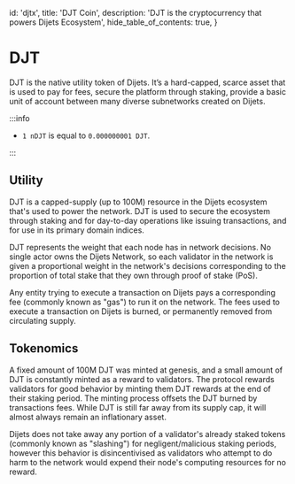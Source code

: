 
  id: 'djtx',
  title: 'DJT Coin',
  description: 'DJT is the cryptocurrency that powers Dijets Ecosystem',
  hide_table_of_contents: true,
}

# DJT

DJT is the native utility token of Dijets. It’s a hard-capped, scarce asset that is used to
pay for fees, secure the platform through staking, provide a basic unit of account between
many diverse subnetworks created on Dijets. 

:::info

- `1 nDJT` is equal to `0.000000001 DJT`.

:::

## Utility

DJT is a capped-supply (up to 100M) resource in the Dijets ecosystem that's used to power the
network. DJT is used to secure the ecosystem through staking and for day-to-day operations like
issuing transactions, and for use in its primary domain indices.

DJT represents the weight that each node has in network decisions. No single actor owns
the Dijets Network, so each validator in the network is given a proportional weight in the
network's decisions corresponding to the proportion of total stake that they own through proof
of stake (PoS).

Any entity trying to execute a transaction on Dijets pays a corresponding fee (commonly known as
"gas") to run it on the network. The fees used to execute a transaction on Dijets is burned,
or permanently removed from circulating supply.

## Tokenomics

A fixed amount of 100M DJT was minted at genesis, and a small amount of DJT is constantly minted
as a reward to validators. The protocol rewards validators for good behavior by minting them DJT
rewards at the end of their staking period. The minting process offsets the DJT burned by
transactions fees. While DJT is still far away from its supply cap, it will almost always remain an
inflationary asset.

Dijets does not take away any portion of a validator's already staked tokens (commonly known as
"slashing") for negligent/malicious staking periods, however this behavior is disincentivised as
validators who attempt to do harm to the network would expend their node's computing resources
for no reward.

